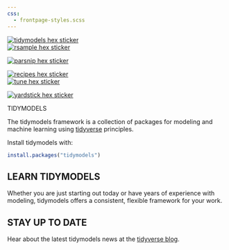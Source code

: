 ```yaml
---
css:
  - frontpage-styles.scss
---
```


::::: {#homeContent}

:::: {.band .first}
:::: {.bandContent}

::: {.hexBadges}

<a href="/">
  <div class=""></div>
  <img src="https://raw.githubusercontent.com/rstudio/hex-stickers/master/SVG/tidymodels.svg" alt="tidymodels hex sticker" class="r1 c0">
</a>
<a href="https://rsample.tidymodels.org/">
  <div class="filtered r2 c0"></div>
  <img src="https://raw.githubusercontent.com/rstudio/hex-stickers/master/SVG/rsample.svg" alt="rsample hex sticker" class="r2 c0">
</a>
<a href="https://parsnip.tidymodels.org/">
  <div class="filtered r3 c0"></div>
  <img src="https://raw.githubusercontent.com/rstudio/hex-stickers/master/SVG/parsnip.svg" alt="parsnip hex sticker" class="r3 c0">
</a>
        
<a href="https://recipes.tidymodels.org/">
  <div class="filtered r2 c2"></div>
  <img src="https://raw.githubusercontent.com/rstudio/hex-stickers/master/SVG/recipes.svg" alt="recipes hex sticker" class="r2 c2">
</a>
<a href="https://tune.tidymodels.org/">
 <div class="filtered r3 c2"></div>
 <img src="https://raw.githubusercontent.com/rstudio/hex-stickers/master/SVG/tune.svg" alt="tune hex sticker" class="r3 c2">
</a>
<a href="https://yardstick.tidymodels.org/">
  <div class="filtered r4 c2"></div>
  <img src="https://raw.githubusercontent.com/rstudio/hex-stickers/master/SVG/yardstick.svg" alt="yardstick hex sticker" class="r4 c2">
</a>

:::

::: {.blurb}

TIDYMODELS

The tidymodels framework is a collection of packages for modeling and machine learning using [tidyverse](https://www.tidyverse.org/) principles.

Install tidymodels with:

```r
install.packages("tidymodels")
```

:::

::::
::::

:::: {.band .second}


# LEARN TIDYMODELS

Whether you are just starting out today or have years of experience with modeling, tidymodels offers a consistent, flexible framework for your work.

::::

:::: {.band .third}

# STAY UP TO DATE

Hear about the latest tidymodels news at the [tidyverse blog](https://www.tidyverse.org/tags/tidymodels/).

::::

:::::
